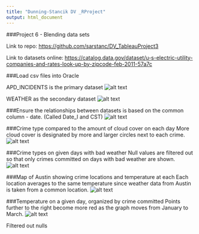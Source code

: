 ```yaml
---
title: "Dunning-Stancik DV _RProject"
output: html_document
---
```



###Project 6 - Blending data sets

Link to repo:
<https://github.com/sarstanc/DV_TableauProject3>

Link to datasets online:
<https://catalog.data.gov/dataset/u-s-electric-utility-companies-and-rates-look-up-by-zipcode-feb-2011-57a7c>

###Load csv files into Oracle


APD_INCIDENTS is the primary dataset
![alt text](../01_Images/dataset_primary.png)

WEATHER as the secondary dataset
![alt text](../01_Images/dataset_secondary.png)

###Ensure the relationships between datasets is based on the common column - date. (Called Date_I and CST)
![alt text](../01_Images/data_relationships.png)


###Crime type compared to the amount of cloud cover on each day
More cloud cover is designated by more and larger circles next to each crime.
![alt text](../01_Images/crime_vs_cover.png)

###Crime types on given days with bad weather
Null values are filtered out so that only crimes committed on days with bad weather are shown.
![alt text](../01_Images/crimes_badweather.png)

###Map of Austin showing crime locations and temperature at each
Each location averages to the same temperature since weather data from Austin is taken from a common location.
![alt text](../01_Images/map_crimeandtemp.png)

###Temperature on a given day, organized by crime committed
Points further to the right become more red as the graph moves from January to March.
![alt text](../01_Images/temp_by_crimetype.png)


Filtered out nulls
